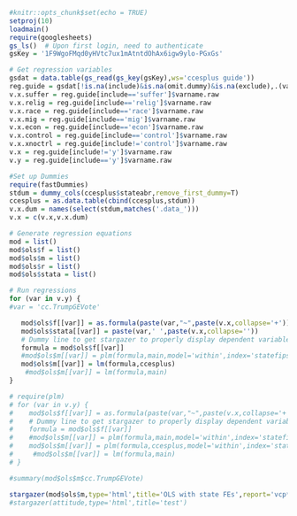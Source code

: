 

```r
#knitr::opts_chunk$set(echo = TRUE)
setproj(10)
loadmain()
require(googlesheets)
gs_ls()  # Upon first login, need to authenticate
gsKey = '1F9WgoFMqd0yHVtc7ux1mAtntdOhAx6igw9ylo-PGxGs'
```

```r
# Get regression variables
gsdat = data.table(gs_read(gs_key(gsKey),ws='ccesplus guide'))
reg.guide = gsdat[!is.na(include)&is.na(omit.dummy)&is.na(exclude),.(varname.raw,tags,include)]
v.x.suffer = reg.guide[include=='suffer']$varname.raw
v.x.relig = reg.guide[include=='relig']$varname.raw
v.x.race = reg.guide[include=='race']$varname.raw
v.x.mig = reg.guide[include=='mig']$varname.raw
v.x.econ = reg.guide[include=='econ']$varname.raw
v.x.control = reg.guide[include=='control']$varname.raw
v.x.xnoctrl = reg.guide[include!='control']$varname.raw
v.x = reg.guide[include!='y']$varname.raw
v.y = reg.guide[include=='y']$varname.raw

#Set up Dummies
require(fastDummies)
stdum = dummy_cols(ccesplus$stateabr,remove_first_dummy=T)
ccesplus = as.data.table(cbind(ccesplus,stdum))
v.x.dum = names(select(stdum,matches('.data_')))
v.x = c(v.x,v.x.dum)

# Generate regression equations
mod = list()
mod$ols$f = list()
mod$ols$m = list()
mod$ols$r = list()
mod$ols$stata = list()

# Run regressions
for (var in v.y) {
#var = 'cc.TrumpGEVote'

   mod$ols$f[[var]] = as.formula(paste(var,"~",paste(v.x,collapse='+')))
   mod$ols$stata[[var]] = paste(var,' ',paste(v.x,collapse=''))
   # Dummy line to get stargazer to properly display dependent variable names
   formula = mod$ols$f[[var]]
   #mod$ols$m[[var]] = plm(formula,main,model='within',index='statefipsn')   
   mod$ols$m[[var]] = lm(formula,ccesplus)   
    #mod$ols$m[[var]] = lm(formula,main)   
}

# require(plm)
# for (var in v.y) {
#    mod$ols$f[[var]] = as.formula(paste(var,"~",paste(v.x,collapse='+')))
#    # Dummy line to get stargazer to properly display dependent variable names
#    formula = mod$ols$f[[var]]
#    #mod$ols$m[[var]] = plm(formula,main,model='within',index='statefipsn')   
#    mod$ols$m[[var]] = plm(formula,ccesplus,model='within',index='statefipsn')   
#     #mod$ols$m[[var]] = lm(formula,main)   
# }

#summary(mod$ols$m$cc.TrumpGEVote)
```



```r
stargazer(mod$ols$m,type='html',title='OLS with state FEs',report='vcp*')
#stargazer(attitude,type='html',title='test')

```